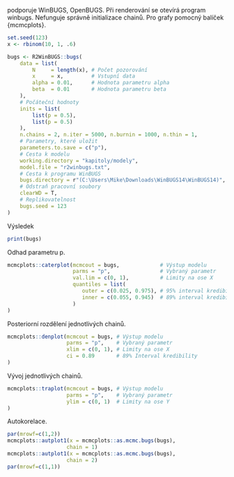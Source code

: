 podporuje WinBUGS, OpenBUGS. Při renderování se otevírá program winbugs. 
Nefunguje správně initializace chainů. Pro grafy pomocný balíček {mcmcplots}.

```{r r2winbugs, }
set.seed(123)
x <- rbinom(10, 1, .6)

bugs <- R2WinBUGS::bugs(
    data = list(
        N     = length(x), # Počet pozorování
        x     = x,         # Vstupní data
        alpha = 0.01,      # Hodnota parametru alpha
        beta  = 0.01       # Hodnota parametru beta
    ),
    # Počáteční hodnoty
    inits = list(
        list(p = 0.5),
        list(p = 0.5)
    ),
    n.chains = 2, n.iter = 5000, n.burnin = 1000, n.thin = 1,
    # Parametry, které uložit
    parameters.to.save = c("p"),
    # Cesta k modelu
    working.directory = "kapitoly/modely",
    model.file = "r2winbugs.txt",
    # Cesta k programu WinBUGS
    bugs.directory = r"(C:\Users\Mike\Downloads\WinBUGS14\WinBUGS14)",
    # Odstraň pracovní soubory
    clearWD = T,
    # Replikovatelnost
    bugs.seed = 123
)
```

Výsledek

```{r }
print(bugs)
```

Odhad parametru p.

```{r }
mcmcplots::caterplot(mcmcout = bugs,             # Výstup modelu
                     parms = "p",                # Vybraný parametr
                     val.lim = c(0, 1),          # Limity na ose X
                     quantiles = list(
                        outer = c(0.025, 0.975), # 95% interval kredibility
                        inner = c(0.055, 0.945)  # 89% interval kredibility
                     )
)
```

Posteriorní rozdělení jednotlivých chainů.

```{r }
mcmcplots::denplot(mcmcout = bugs, # Výstup modelu
                   parms = "p",    # Vybraný parametr
                   xlim = c(0, 1), # Limity na ose X
                   ci = 0.89       # 89% Interval kredibility
)
```

Vývoj jednotlivých chainů.

```{r }
mcmcplots::traplot(mcmcout = bugs, # Výstup modelu
                   parms = "p",    # Vybraný parametr
                   ylim = c(0, 1)  # Limity na ose Y
)
```

Autokorelace.

```{r }
par(mrowf=c(1,2))
mcmcplots::autplot1(x = mcmcplots::as.mcmc.bugs(bugs),
                   chain = 1)
mcmcplots::autplot1(x = mcmcplots::as.mcmc.bugs(bugs),
                   chain = 2)
par(mrowf=c(1,1))
```